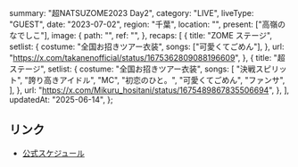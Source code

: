   summary: "超NATSUZOME2023 Day2",
  category: "LIVE",
  liveType: "GUEST",
  date: "2023-07-02",
  region: "千葉",
  location: "",
  present: ["高嶺のなでしこ"],
  image: {
    path: "",
    ref: "",
  },
  recaps: [
    {
      title: "ZOME ステージ",
      setlist: {
        costume: "全国お招きツアー衣装",
        songs: ["可愛くてごめん"],
      },
      url: "https://x.com/takanenofficial/status/1675362809088196609",
    },
    {
      title: "超ステージ",
      setlist: {
        costume: "全国お招きツアー衣装",
        songs: [
          "決戦スピリット",
          "誇り高きアイドル",
          "MC",
          "初恋のひと。",
          "可愛くてごめん",
          "ファンサ",
        ],
      },
      url: "https://x.com/Mikuru_hositani/status/1675489867835506694",
    },
  ],
  updatedAt: "2025-06-14",
};

## リンク

- [公式スケジュール](https://takanenonadeshiko.jp/?p=1013)

